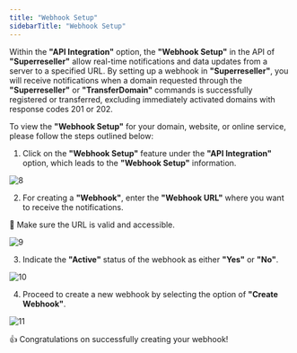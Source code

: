 ```yaml
---
title: "Webhook Setup"
sidebarTitle: "Webhook Setup"
---
```


Within the **"API Integration"** option, the **"Webhook Setup"**  in the API of **"Superreseller"** allow real-time notifications and data updates from a server to a specified URL. By setting up a webhook in **"Superreseller"**, you will receive notifications when a domain requested through the **"Superreseller"** or **"TransferDomain"** commands is successfully registered or transferred, excluding immediately activated domains with response codes 201 or 202.

To view the **"Webhook Setup"** for your domain, website, or online service, please follow the steps outlined below:

1. Click on the **"Webhook Setup"** feature under the **"API Integration"** option, which leads to the **"Webhook Setup"** information.

![8](/images/apiimages/8.png)

2. For creating a **"Webhook"**, enter the **"Webhook URL"** where you want to receive the notifications. 

<Note>📘 Make sure the URL is valid and accessible.</Note>

![9](/images/apiimages/9.png)

3. Indicate the **"Active"** status of the webhook as either **"Yes"** or **"No"**.

![10](/images/apiimages/10.png)

4. Proceed to create a new webhook by selecting the option of **"Create Webhook"**.

![11](/images/apiimages/11.png)

 <Check>👍 Congratulations on successfully creating your webhook! </Check>